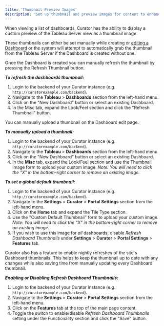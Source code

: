 ---
title: 'Thumbnail Preview Images'
description: 'Set up thumbnail and preview images for content to enhance visual discovery and user engagement.'
---

When viewing a list of dashboards, Curator has the ability to display a custom preview of the Tableau Server view as a
thumbnail image.

These thumbnails can either be set manually while creating or
[editing a Dashboard](/site_content_design/pages/pages_overview) or the system will attempt to automatically grab the
thumbnail from the Tableau Server if the Dashboard is created without one.

Once the Dashboard is created you can manually refresh the thumbnail by pressing the Refresh Thumbnail button.

***To refresh the dashboards thumbnail:***

1. Login to the backend of your Curator instance (e.g. `http://curatorexample.com/backend`).
2. Navigate to the **Tableau** > **Dashboards** section from the left-hand menu.
3. Click on the "New Dashboard" button or select an existing Dashboard.
4. In the Misc tab, expand the Look/Feel section and click the "Refresh Thumbnail" button.

You can manually upload a thumbnail on the Dashboard edit page.

***To manually upload a thumbnail:***

1. Login to the backend of your Curator instance (e.g. `http://curatorexample.com/backend`).
2. Navigate to the **Tableau** > **Dashboards** section from the left-hand menu.
3. Click on the "New Dashboard" button or select an existing Dashboard.
4. In the **Misc** tab, expand the Look/Feel section and use the Thumbnail Image form to upload your custom image.
*Note: You will need to click the "X" in the bottom-right corner to remove an existing image.*

***To set a global default thumbnail:***

1. Login to the backend of your Curator instance (e.g. `http://curatorexample.com/backend`).
2. Navigate to the **Settings** > **Curator** > **Portal Settings** section from the left-hand menu.
3. Click on the **Home** tab and expand the Tile Type section.
4. Use the "Custom Default Thumbnail" form to upload your custom image.
*Note: You will need to click the "X" in the bottom-right corner to remove an existing image.*
5. If you wish to use this image for *all* dashboards, disable *Refresh Dashboard Thumbnails* under **Settings** >
**Curator** > **Portal Settings** > **Features** tab.

Curator also has a feature to enable nightly refreshes of the site's Dashboard thumbnails. This helps to keep the thumbnail
up to date with any changes while also saving time from manually updating every Dashboard thumbnail.

***Enabling or Disabling Refresh Dashboard Thumbnails:***

1. Login to the backend of your Curator instance (e.g. `http://curatorexample.com/backend`).
2. Navigate to the **Settings** > **Curator** > **Portal Settings** section from the left-hand menu.
3. Click on the **Features** tab at the top of the main page content.
4. Toggle the switch to enable/disable *Refresh Dashboard Thumbnails* setting under the Functionality section and click
the "Save" button.
